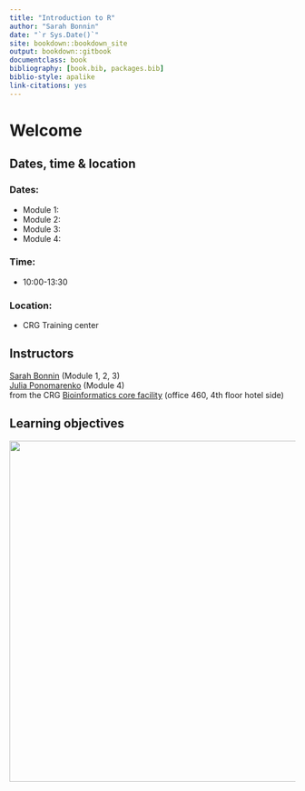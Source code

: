 ```yaml
--- 
title: "Introduction to R"
author: "Sarah Bonnin"
date: "`r Sys.Date()`"
site: bookdown::bookdown_site
output: bookdown::gitbook
documentclass: book
bibliography: [book.bib, packages.bib]
biblio-style: apalike
link-citations: yes
---
```


# Welcome

<h2>Dates, time & location</h2>

<h3>Dates:</h3>
* Module 1: 
* Module 2: 
* Module 3: 
* Module 4: 

<h3>Time:</h3>
* 10:00-13:30 <br>

<h3>Location:</h3>
* CRG Training center

<h2> Instructors </h2>
[Sarah Bonnin](mailto:sarah.bonnin@crg.eu) (Module 1, 2, 3)<br>
[Julia Ponomarenko](mailto:julia.ponomarenko@crg.eu) (Module 4)<br>
from the CRG [Bioinformatics core facility](https://biocore.crg.eu/) (office 460, 4th floor hotel side)

<h2>Learning objectives</h2>
<a href="https://sarahbonnin.github.io/CRG_RIntroduction/images/learningobjectives.png"><img src="images/learningobjectives.png"  width="600"/></a>
